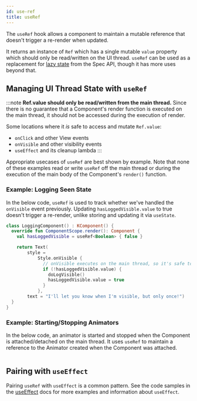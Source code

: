 ```yaml
---
id: use-ref
title: useRef
---
```



The `useRef` hook allows a component to maintain a mutable reference that doesn't trigger a re-render when updated.

It returns an instance of `Ref` which has a single mutable `value` property which should only be read/written on the UI thread. `useRef` can be used as a replacement for [lazy state](/docs/mainconcepts/coordinate-state-actions/state-overview#lazy-state-updates) from the Spec API, though it has more uses beyond that.

## Managing UI Thread State with `useRef`

:::note
**Ref.value should only be read/written from the main thread.** Since there is no guarantee that a Component's render function is executed on the main thread, it should not be accessed during the execution of render.

Some locations where it *is* safe to access and mutate `Ref.value`:
- `onClick` and other View events
- `onVisible` and other visibility events
- `useEffect` and its cleanup lambda
:::

Appropriate usecases of `useRef` are best shown by example. Note that none of these examples read or write `useRef` off the main thread or during the execution of the main body of the Component's `render()` function.

### Example: Logging Seen State

In the below code, `useRef` is used to track whether we've handled the `onVisible` event previously. Updating `hasLoggedVisible.value` to true doesn't trigger a re-render, unlike storing and updating it via `useState`.

```kotlin
class LoggingComponent() : KComponent() {
  override fun ComponentScope.render(): Component {
    val hasLoggedVisible = useRef<Boolean> { false }

    return Text(
        style =
            Style.onVisible {
              // onVisible executes on the main thread, so it's safe to use Ref here
              if (!hasLoggedVisible.value) {
                doLogVisible()
                hasLoggedVisible.value = true
              }
            },
        text = "I'll let you know when I'm visible, but only once!")
  }
}
```

### Example: Starting/Stopping Animators

In the below code, an animator is started and stopped when the Component is attached/detached on the main thread. It uses `useRef` to maintain a reference to the Animator created when the Component was attached.

```kotlin file=sample/src/main/java/com/facebook/samples/litho/kotlin/animations/animatedcounter/AnimatedCounter.kt start=start_example end=end_example
```

## Pairing with `useEffect`

Pairing `useRef` with `useEffect` is a common pattern. See the code samples in the [useEffect](use-effect.mdx) docs for more examples and information about `useEffect`.
